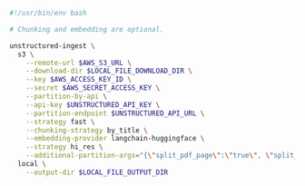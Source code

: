 ```bash CLI
#!/usr/bin/env bash

# Chunking and embedding are optional.

unstructured-ingest \
  s3 \
    --remote-url $AWS_S3_URL \
    --download-dir $LOCAL_FILE_DOWNLOAD_DIR \
    --key $AWS_ACCESS_KEY_ID \
    --secret $AWS_SECRET_ACCESS_KEY \
    --partition-by-api \
    --api-key $UNSTRUCTURED_API_KEY \
    --partition-endpoint $UNSTRUCTURED_API_URL \
    --strategy fast \
    --chunking-strategy by_title \
    --embedding-provider langchain-huggingface \
    --strategy hi_res \
    --additional-partition-args="{\"split_pdf_page\":\"true\", \"split_pdf_allow_failed\":\"true\", \"split_pdf_concurrency_level\": 15}" \
  local \
    --output-dir $LOCAL_FILE_OUTPUT_DIR
```
